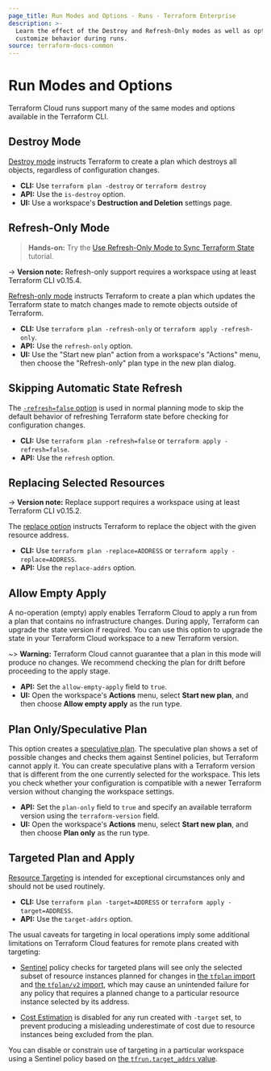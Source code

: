 ```yaml
---
page_title: Run Modes and Options - Runs - Terraform Enterprise
description: >-
  Learn the effect of the Destroy and Refresh-Only modes as well as options to
  customize behavior during runs.
source: terraform-docs-common
---
```


# Run Modes and Options

Terraform Cloud runs support many of the same modes and options available in the Terraform CLI.

## Destroy Mode

[Destroy mode](/cli/commands/plan#planning-modes) instructs Terraform to create a plan which destroys all objects, regardless of configuration changes.

-   **CLI:** Use `terraform plan -destroy` or `terraform destroy`
-   **API:** Use the `is-destroy` option.
-   **UI:** Use a workspace's **Destruction and Deletion** settings page.

## Refresh-Only Mode

> **Hands-on:** Try the [Use Refresh-Only Mode to Sync Terraform State](https://learn.hashicorp.com/tutorials/terraform/refresh) tutorial.

-> **Version note:** Refresh-only support requires a workspace using at least Terraform CLI v0.15.4.

[Refresh-only mode](/cli/commands/plan#planning-modes) instructs Terraform to create a plan which updates the Terraform state to match changes made to remote objects outside of Terraform.

-   **CLI:** Use `terraform plan -refresh-only` or `terraform apply -refresh-only`.
-   **API:** Use the `refresh-only` option.
-   **UI:** Use the "Start new plan" action from a workspace's "Actions" menu, then choose the "Refresh-only" plan type in the new plan dialog.

## Skipping Automatic State Refresh

The [`-refresh=false` option](/cli/commands/plan#refresh-false) is used in normal planning mode to skip the default behavior of refreshing Terraform state before checking for configuration changes.

-   **CLI:** Use `terraform plan -refresh=false` or `terraform apply -refresh=false`.
-   **API:** Use the `refresh` option.

## Replacing Selected Resources

-> **Version note:** Replace support requires a workspace using at least Terraform CLI v0.15.2.

The [replace option](/cli/commands/plan#replace-address) instructs Terraform to replace the object with the given resource address.

-   **CLI:** Use `terraform plan -replace=ADDRESS` or `terraform apply -replace=ADDRESS`.
-   **API:** Use the `replace-addrs` option.

## Allow Empty Apply

A no-operation (empty) apply enables Terraform Cloud to apply a run from a plan that contains no infrastructure changes. During apply, Terraform can upgrade the state version if required. You can use this option to upgrade the state in your Terraform Cloud workspace to a new Terraform version.

~> **Warning:** Terraform Cloud cannot guarantee that a plan in this mode will produce no changes. We recommend checking the plan for drift before proceeding to the apply stage.

-   **API:** Set the `allow-empty-apply` field to `true`.
-   **UI:** Open the workspace's **Actions** menu, select **Start new plan**, and then choose **Allow empty apply** as the run type.

## Plan Only/Speculative Plan

This option creates a [speculative plan](/enterprise/run#speculative-plans). The speculative plan shows a set of possible changes and checks them against Sentinel policies, but Terraform cannot apply it. You can create speculative plans with a Terraform version that is different from the one currently selected for the workspace. This lets you check whether your configuration is compatible with a newer Terraform version without changing the workspace settings.

-   **API:** Set the `plan-only` field to `true` and specify an available terraform version using the `terraform-version` field.
-   **UI:** Open the workspace's **Actions** menu, select **Start new plan**, and then choose **Plan only** as the run type.

## Targeted Plan and Apply

[Resource Targeting](/cli/commands/plan#resource-targeting) is intended for exceptional circumstances only and should not be used routinely.

-   **CLI:** Use `terraform plan -target=ADDRESS` or `terraform apply -target=ADDRESS`.
-   **API:** Use the `target-addrs` option.

The usual caveats for targeting in local operations imply some additional limitations on Terraform Cloud features for remote plans created with targeting:

-   [Sentinel](/enterprise/sentinel) policy checks for targeted plans will see only the selected subset of resource instances planned for changes in [the `tfplan` import](/enterprise/sentinel/import/tfplan) and [the `tfplan/v2` import](/enterprise/sentinel/import/tfplan-v2), which may cause an unintended failure for any policy that requires a planned change to a particular resource instance selected by its address.

-   [Cost Estimation](/enterprise/cost-estimation) is disabled for any run created with `-target` set, to prevent producing a misleading underestimate of cost due to resource instances being excluded from the plan.

You can disable or constrain use of targeting in a particular workspace using a Sentinel policy based on [the `tfrun.target_addrs` value](/enterprise/sentinel/import/tfrun#value-target_addrs).
